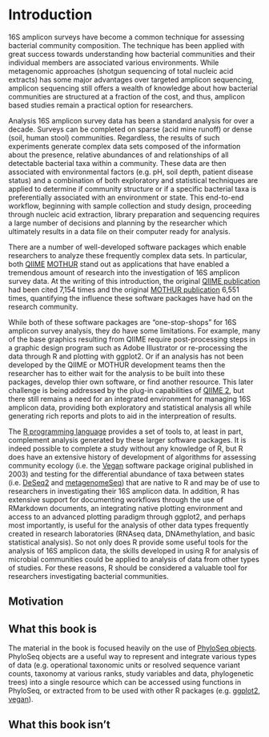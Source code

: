 # Introduction

16S amplicon surveys have become a common technique for assessing bacterial community composition. The technique has been applied with great success towards understanding how bacterial communities and their individual members are associated various environments. While metagenomic approaches (shotgun sequencing of total nucleic acid extracts) has some major advantages over targeted amplicon sequencing, amplicon sequencing still offers a wealth of knowledge about how bacterial communities are structured at a fraction of the cost, and thus, amplicon based studies remain a practical option for researchers.

Analysis 16S amplicon survey data has been a standard analysis for over a decade. Surveys can be completed on sparse  (acid mine runoff) or dense (soil, human stool) communities. Regardless, the results of such experiments generate complex data sets composed of the information about the presence, relative abundances of and relationships of all detectable bacterial taxa within a community. These data are then associated with environmental factors (e.g. pH, soil depth, patient disease status) and a combination of both exploratory and statistical techniques are applied to determine if community structure or if a specific bacterial taxa is preferentially associated with an environment or state. This end-to-end workflow, beginning with sample collection and study design, proceeding through nucleic acid extraction, library preparation and sequencing requires a large number of decisions and planning by the researcher which ultimately results in a data file on their computer ready for analysis.

There are a number of well-developed software packages which enable researchers to analyze these frequently complex data sets. In particular, both [QIIME](http://qiime.org) [MOTHUR](https://www.mothur.org) stand out as applications that have enabled a tremendous amount of research into the investigation of 16S amplicon survey data. At the writing of this introduction, the original [QIIME publication](http://www.nature.com/nmeth/journal/v7/n5/full/nmeth.f.303.html) had been cited 7,154 times and the original [MOTHUR publication](http://aem.asm.org/content/75/23/7537.short) 6,551 times, quantifying the influence these software packages have had on the research community. 

While both of these software packages are "one-stop-shops" for 16S amplicon survey analysis, they do have some limitations. For example, many of the base graphics resulting from QIIME require post-processing steps in a graphic design program such as Adobe Illustrator or re-processing the data through R and plotting with ggplot2. Or if an analysis has not been developed by the QIIME or MOTHUR development teams then the researcher has to either wait for the analysis to be built into these packages, develop thier own software, or find another resource. This later challenge is being addressed by the plug-in capabilities of [QIIME 2](https://www.r-project.org), but there still remains a need for an integrated environment for managing 16S amplicon data, providing both exploratory and statistical analysis all while generating rich reports and plots to aid in the interpreation of results.

The [R programming language](https://www.r-project.org) provides a set of tools to, at least in part, complement analysis generated by these larger software packages. It is indeed possible to complete a study without any knowledge of R, but R does have an extensive history of development of algorithms for assessing community ecology (i.e. the [Vegan](https://cran.r-project.org/web/packages/vegan/vegan.pdf) software package original published in 2003) and testing for the differential abundance of taxa between states (i.e. [DeSeq2](https://bioconductor.org/packages/release/bioc/html/DESeq2.html) and [metagenomeSeq](https://bioconductor.org/packages/release/bioc/html/metagenomeSeq.html)) that are native to R and may be of use to researchers in investigating their 16S amplicon data. In addition, R has extensive support for documenting workflows through the use of RMarkdown documents, an integrating native plotting environment and access to an advanced plotting paradigm through ggplot2, and perhaps most importantly, is useful for the analysis of other data types frequently created in research laboratories (RNAseq data, DNAmethylation, and basic statistical analysis). So not only does R provide some useful tools for the analysis of 16S amplicon data, the skills developed in using R for analysis of microbial communities could be applied to analysis of data from other types of studies.  For these reasons, R should be considered a valuable tool for researchers investigating bacterial communities.


## Motivation

## What this book is

The material in the book is focused heavily on the use of [PhyloSeq objects](https://joey711.github.io/phyloseq/import-data.html). PhyloSeq objects are a useful way to represent and integrate various types of data (e.g. operational taxonomic units or resolved sequence variant counts, taxonomy at various ranks, study variables and data, phylogenetic trees) into a single resource which can be accessed using functions in PhyloSeq, or extracted from to be used with other R packages (e.g. [ggplot2](http://ggplot2.tidyverse.org/reference/), [vegan](https://cran.r-project.org/web/packages/vegan/index.html)).

## What this book isn't